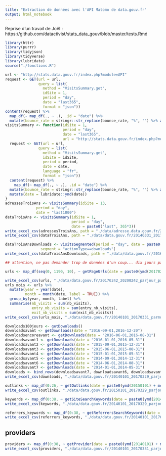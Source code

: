 ```yaml
---
title: "Extraction de données avec l'API Matomo de data.gouv.fr"
output: html_notebook
---
```


Reprise d'un travail de Joël : https://github.com/datactivist/stats_data_gouv/blob/master/tests.Rmd

```r
library(httr)
library(purrr)
library(tidyjson)
library(tidyverse)
library(lubridate)
source("./fonctions.R")
```

```r
url <- "http://stats.data.gouv.fr/index.php?module=API"
request <- GET(url = url, 
               query = list(
                 method = "VisitsSummary.get",
                 idSite = 1,
                 period = "day",
                 date = "last365",
                 format = "json"))
content(request) %>% 
  map_df(~ map_df(., ~ .), .id = "date") %>% 
  mutate(bounce_rate = stringr::str_replace(bounce_rate, "%", "") %>% as.double())
visitsSummary <- function(idSite = 1, 
                          period = "day",
                          date = "last365",
                          url = "http://stats.data.gouv.fr/index.php?module=API") {
  request <- GET(url = url, 
               query = list(
                 method = "VisitsSummary.get",
                 idSite = idSite,
                 period = period,
                 date = date,
                 language = "fr",
                 format = "json"))
  content(request) %>% 
    map_df(~ map_df(., ~ .), .id = "date") %>% 
  mutate(bounce_rate = stringr::str_replace(bounce_rate, "%", "") %>% as.double()) %>% 
  mutate(date = lubridate::ymd(date))
}
adressesTroisAns <- visitsSummary(idSite = 13,
              period = "day",
              date = "last1000")
dataTroisAns <- visitsSummary(idSite = 1,
                              period = "day",
                              date = paste0("last", 365*3))
write_excel_csv(adressesTroisAns, path = "./data/adresse.data.gouv.fr/20150407_20170329_parjour_ensemble_site.csv")
write_excel_csv(dataTroisAns, path = "./data/data.gouv.fr/20140331_20170329_parjour_ensemble_site.csv")
```

```r
dataTroisAnsDownloads <- visitsSegmented(period = "day", date = paste0("last", 365*3),
                segment = "actionType==downloads")
write_excel_csv(dataTroisAnsDownloads, path = "./data/data.gouv.fr/20160926_20170329_parjour_downloads_site.csv")
```

```r
## attention, ne pas demander trop de données d'un coup... dix jours par dix jours ça devrait aller ?

urls <- map_df(seq(0, 1190, 10), ~ getPageUrls(date = paste0(ymd(20170224) + days(.), ",", ymd(20170224) + days(. + 9))))

write_excel_csv(urls, "./data/data.gouv.fr/20170242_20200242_parjour_parurl.csv")
urls_mois <- urls %>% 
  mutate(year = year(date),
         month = month(date, label = TRUE)) %>% 
  group_by(year, month, label) %>%
  summarise(nb_visits = sum(nb_visits), 
            entry_nb_visits = sum(entry_nb_visits),
            exit_nb_visits = sum(exit_nb_visits))
write_excel_csv(urls_mois, "./data/data.gouv.fr/20140101_20170331_parmois_parurl.csv")
```

```r
downloads100jours <- getDownloads()
downloadsavant <- getDownloads(date = "2016-09-01,2016-12-20")
downloadsencoreavant <- getDownloads(date = "2016-06-01,2016-08-31")
downloadsavant1 <- getDownloads(date = "2016-01-01,2016-05-31")
downloadsavant2 <- getDownloads(date = "2015-09-01,2015-12-31")
downloadsavant3 <- getDownloads(date = "2015-06-01,2015-08-31")
downloadsavant4 <- getDownloads(date = "2015-01-01,2015-05-31")
downloadsavant5 <- getDownloads(date = "2014-09-01,2014-12-31")
downloadsavant6 <- getDownloads(date = "2014-06-01,2014-08-31")
downloadsavant7 <- getDownloads(date = "2014-01-01,2014-05-31")
downloads <- bind_rows(downloadsavant7, downloadsavant6, downloadsavant5, downloadsavant4, downloadsavant3, downloadsavant2, downloadsavant1, downloadsencoreavant, downloadsavant, downloads100jours)
write_excel_csv(downloads, "./data/data.gouv.fr/20140101_20170329_parjour_downloads_urls.csv")
```

```r
outlinks <- map_df(0:26, ~ getOutlinks(date = paste0(ymd(20150101) + months(.), ",", ymd(20150101) + months(. + 1) - days(1))))
write_excel_csv(outlinks, "./data/data.gouv.fr/20150101_20170329_parjour_outlinks_urls.csv")
```

```r
keywords <- map_df(0:38, ~ getSiteSearchKeywords(date = paste0(ymd(20140101) + months(.), ",", ymd(20140101) + months(. + 1) - days(1))))
write_excel_csv(keywords, "./data/data.gouv.fr/20140101_20170329_parjour_keywords_keywords.csv")
```



```r
referrers_keywords <- map_df(0:38, ~ getReferrersSearchKeywords(date = paste0(ymd(20140101) + months(.), ",", ymd(20140101) + months(. + 1) - days(1))))
write_excel_csv(referrers_keywords, "./data/data.gouv.fr/20140101_20170329_parjour_referrers_keywords.csv")
```

## providers

```r
providers <- map_df(0:38, ~ getProvider(date = paste0(ymd(20140101) + months(.), ",", ymd(20140101) + months(. + 1) - days(1))))
write_excel_csv(providers, "./data/data.gouv.fr/20140101_20170331_parjour_providers.csv")
```
